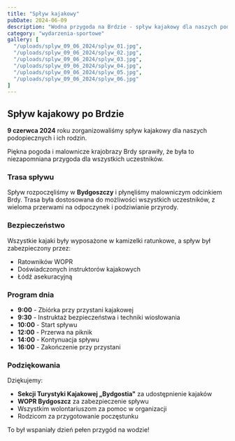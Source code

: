 ```yaml
---
title: "Spływ kajakowy"
pubDate: 2024-06-09
description: "Wodna przygoda na Brdzie - spływ kajakowy dla naszych podopiecznych."
category: "wydarzenia-sportowe"
gallery: [
  "/uploads/splyw_09_06_2024/splyw_01.jpg",
  "/uploads/splyw_09_06_2024/splyw_02.jpg",
  "/uploads/splyw_09_06_2024/splyw_03.jpg",
  "/uploads/splyw_09_06_2024/splyw_04.jpg",
  "/uploads/splyw_09_06_2024/splyw_05.jpg",
  "/uploads/splyw_09_06_2024/splyw_06.jpg"
]
---
```



## Spływ kajakowy po Brdzie

**9 czerwca 2024** roku zorganizowaliśmy spływ kajakowy dla naszych podopiecznych i ich rodzin.

Piękna pogoda i malownicze krajobrazy Brdy sprawiły, że była to niezapomniana przygoda dla wszystkich uczestników.

### Trasa spływu

Spływ rozpoczęliśmy w **Bydgoszczy** i płynęliśmy malowniczym odcinkiem Brdy. Trasa była dostosowana do możliwości wszystkich uczestników, z wieloma przerwami na odpoczynek i podziwianie przyrody.

### Bezpieczeństwo

Wszystkie kajaki były wyposażone w kamizelki ratunkowe, a spływ był zabezpieczony przez:
- Ratowników WOPR
- Doświadczonych instruktorów kajakowych
- Łódź asekuracyjną

### Program dnia

- **9:00** - Zbiórka przy przystani kajakowej
- **9:30** - Instruktaż bezpieczeństwa i techniki wiosłowania
- **10:00** - Start spływu
- **12:00** - Przerwa na piknik
- **14:00** - Kontynuacja spływu
- **16:00** - Zakończenie przy przystani

### Podziękowania

Dziękujemy:
- **Sekcji Turystyki Kajakowej „Bydgostia"** za udostępnienie kajaków
- **WOPR Bydgoszcz** za zabezpieczenie spływu
- Wszystkim wolontariuszom za pomoc w organizacji
- Rodzicom za przygotowanie poczęstunku

To był wspaniały dzień pełen przygód na wodzie!

<Gallery imagePaths={frontmatter.gallery} />